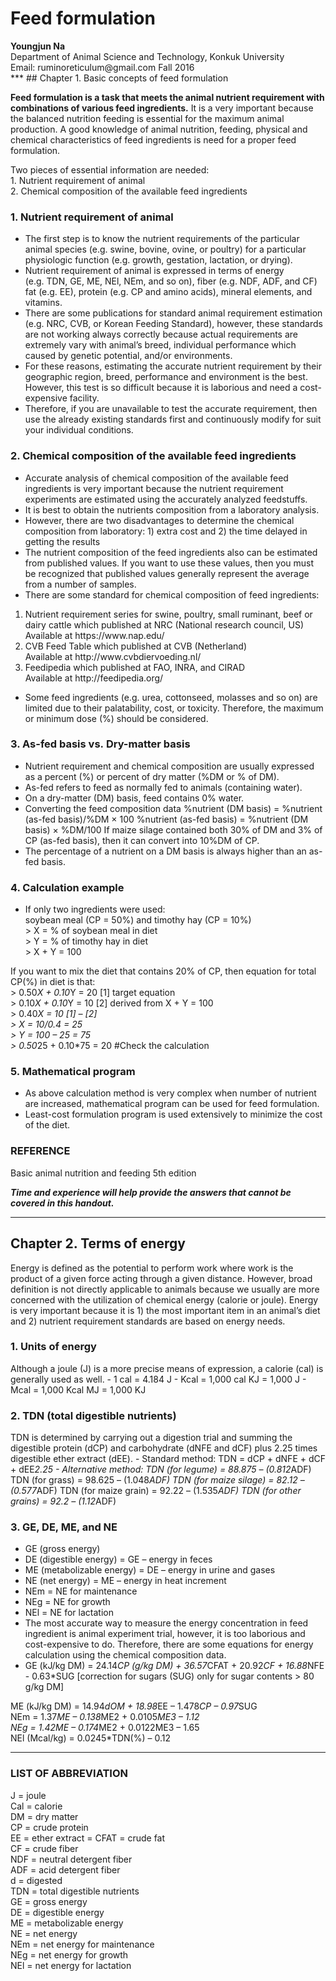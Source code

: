 # Feed formulation
**Youngjun Na**  
Department of Animal Science and Technology, Konkuk University  
Email: ruminoreticulum@gmail.com
Fall 2016  
***
## Chapter 1. Basic concepts of feed formulation  

**Feed formulation is a task that meets the animal nutrient requirement with combinations of various feed ingredients.** It is a very important because the balanced nutrition feeding is essential for the maximum animal production. A good knowledge of animal nutrition, feeding, physical and chemical characteristics of feed ingredients is need for a proper feed formulation.  
  
Two pieces of essential information are needed:  
1. Nutrient requirement of animal  
2. Chemical composition of the available feed ingredients  

### 1. Nutrient requirement of animal  
- The first step is to know the nutrient requirements of the particular animal species (e.g. swine, bovine, ovine, or poultry) for a particular physiologic function (e.g. growth, gestation, lactation, or drying).
- Nutrient requirement of animal is expressed in terms of energy (e.g. TDN, GE, ME, NEl, NEm, and so on), fiber (e.g. NDF, ADF, and CF) fat (e.g. EE), protein (e.g. CP and amino acids), mineral elements, and vitamins.
- There are some publications for standard animal requirement estimation (e.g. NRC, CVB, or Korean Feeding Standard), however, these standards are not working always correctly because actual requirements are extremely vary with animal’s breed, individual performance which caused by genetic potential, and/or environments. 
- For these reasons, estimating the accurate nutrient requirement by their geographic region, breed, performance and environment is the best. However, this test is so difficult because it is laborious and need a cost-expensive facility.
- Therefore, if you are unavailable to test the accurate requirement, then use the already existing standards first and continuously modify for suit your individual conditions.

### 2. Chemical composition of the available feed ingredients  
- Accurate analysis of chemical composition of the available feed ingredients is very important because the nutrient requirement experiments are estimated using the accurately analyzed feedstuffs.  
- It is best to obtain the nutrients composition from a laboratory analysis.  
- However, there are two disadvantages to determine the chemical composition from laboratory: 1) extra cost and 2) the time delayed in getting the results  
- The nutrient composition of the feed ingredients also can be estimated from published values. If you want to use these values, then you must be recognized that published values generally represent the average from a number of samples.  
- There are some standard for chemical composition of feed ingredients:  
1. Nutrient requirement series for swine, poultry, small ruminant, beef or dairy cattle which published at NRC (National research council, US)  
Available at https://www.nap.edu/  
2. CVB Feed Table which published at CVB (Netherland)  
Available at http://www.cvbdiervoeding.nl/  
3. Feedipedia which published at FAO, INRA, and CIRAD  
Available at http://feedipedia.org/  
- Some feed ingredients (e.g. urea, cottonseed, molasses and so on) are limited due to their palatability, cost, or toxicity. Therefore, the maximum or minimum dose (%) should be considered.  

### 3. As-fed basis vs. Dry-matter basis
- Nutrient requirement and chemical composition are usually expressed as a percent (%) or percent of dry matter (%DM or % of DM).
- As-fed refers to feed as normally fed to animals (containing water).
- On a dry-matter (DM) basis, feed contains 0% water.
- Converting the feed composition data
%nutrient (DM basis) = %nutrient (as-fed basis)/%DM  ×  100
%nutrient (as-fed basis) = %nutrient (DM basis) × %DM/100
If maize silage contained both 30% of DM and 3% of CP (as-fed basis), then it can convert into 10%DM of CP.
- The percentage of a nutrient on a DM basis is always higher than an as-fed basis.


### 4. Calculation example
- If only two ingredients were used:  
soybean meal (CP = 50%) and timothy hay (CP = 10%)   
> X = % of soybean meal in diet   
> Y = % of timothy hay in diet  
> X + Y = 100  

If you want to mix the diet that contains 20% of CP, then equation for total CP(%) in diet is that:   
> 0.50*X + 0.10*Y = 20	[1] target equation  
> 0.10*X + 0.10*Y = 10	[2] derived from X + Y = 100   
> 0.40*X = 10			[1] – [2]  
> X = 10/0.4 = 25  
> Y = 100 – 25 = 75  
> 0.50*25 + 0.10*75 = 20	#Check the calculation  
  

### 5. Mathematical program
- As above calculation method is very complex when number of nutrient are increased, mathematical program can be used for feed formulation.
- Least-cost formulation program is used extensively to minimize the cost of the diet.  

### REFERENCE  
Basic animal nutrition and feeding 5th edition  

***Time and experience will help provide the answers that cannot be covered in this handout.***

***  
## Chapter 2. Terms of energy
Energy is defined as the potential to perform work where work is the product of a given force acting through a given distance. However, broad definition is not directly applicable to animals because we usually are more concerned with the utilization of chemical energy (calorie or joule). Energy is very important because it is 1) the most important item in an animal’s diet and 2) nutrient requirement standards are based on energy needs. 

### 1. Units of energy
Although a joule (J) is a more precise means of expression, a calorie (cal) is generally used as well.
- 1 cal = 4.184 J
- Kcal = 1,000 cal		KJ = 1,000 J
- Mcal = 1,000 Kcal	MJ = 1,000 KJ

### 2. TDN (total digestible nutrients)
TDN is determined by carrying out a digestion trial and summing the digestible protein (dCP) and carbohydrate (dNFE and dCF) plus 2.25 times digestible ether extract (dEE).
- Standard method:
TDN = dCP + dNFE + dCF + dEE*2.25
- Alternative method:
TDN (for legume) = 88.875 – (0.812*ADF)
TDN (for grass) = 98.625 – (1.048*ADF)
TDN (for maize silage) = 82.12 – (0.577*ADF)
TDN (for maize grain) = 92.22 – (1.535*ADF)
TDN (for other grains) = 92.2 – (1.12*ADF)

### 3. GE, DE, ME, and NE
- GE (gross energy)
- DE (digestible energy) = GE – energy in feces
- ME (metabolizable energy) = DE – energy in urine and gases
- NE (net energy) = ME – energy in heat increment
- NEm = NE for maintenance
- NEg = NE for growth
- NEl = NE for lactation
- The most accurate way to measure the energy concentration in feed ingredient is animal experiment trial, however, it is too laborious and cost-expensive to do. Therefore, there are some equations for energy calculation using the chemical composition data.
- GE (kJ/kg DM) = 24.14*CP (g/kg DM) + 36.57*CFAT + 20.92*CF + 16.88*NFE - 0.63*SUG 	[correction for sugars (SUG) only for sugar contents > 80 g/kg DM]  
  
ME (kJ/kg DM) = 14.94*dOM + 18.98*EE – 1.478*CP – 0.97*SUG  
NEm = 1.37*ME – 0.138*ME2 + 0.0105*ME3 – 1.12  
NEg = 1.42ME – 0.174*ME2 + 0.0122ME3 – 1.65  
NEl (Mcal/kg) = 0.0245*TDN(%) – 0.12  

***
### LIST OF ABBREVIATION  
J = joule  
Cal = calorie  
DM = dry matter  
CP = crude protein  
EE = ether extract = CFAT = crude fat  
CF = crude fiber  
NDF = neutral detergent fiber  
ADF = acid detergent fiber  
d = digested  
TDN = total digestible nutrients  
GE = gross energy  
DE = digestible energy  
ME = metabolizable energy  
NE = net energy  
NEm = net energy for maintenance  
NEg = net energy for growth  
NEl = net energy for lactation  

